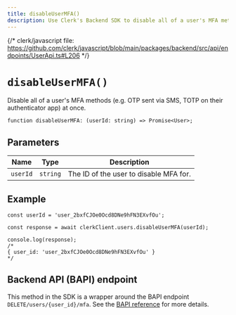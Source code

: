 ```yaml
---
title: disableUserMFA()
description: Use Clerk's Backend SDK to disable all of a user's MFA methods at once.
---
```


{/* clerk/javascript file: https://github.com/clerk/javascript/blob/main/packages/backend/src/api/endpoints/UserApi.ts#L206 */}

# `disableUserMFA()`

Disable all of a user's MFA methods (e.g. OTP sent via SMS, TOTP on their authenticator app) at once.

```tsx
function disableUserMFA: (userId: string) => Promise<User>;
```

## Parameters

| Name | Type | Description |
| --- | --- | --- |
| `userId` | `string` | The ID of the user to disable MFA for. |

## Example

```tsx
const userId = 'user_2bxfCJOe0Ocd8DNe9hFN3EXvfOu';

const response = await clerkClient.users.disableUserMFA(userId);

console.log(response);
/*
{ user_id: 'user_2bxfCJOe0Ocd8DNe9hFN3EXvfOu' }
*/
```

## Backend API (BAPI) endpoint

This method in the SDK is a wrapper around the BAPI endpoint `DELETE/users/{user_id}/mfa`. See the [BAPI reference](https://clerk.com/docs/reference/backend-api/tag/Users#operation/DisableMFA) for more details.
